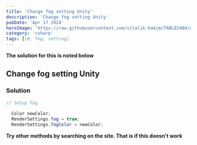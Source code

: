 ---
title: 'Change fog setting Unity'
description: 'Change fog setting Unity'
pubDate: 'Apr 17 2024'
heroImage: 'https://raw.githubusercontent.com/vitalik-hakim/TABLES404/main/error_b/c%23.png'
category: 'csharp'
tags: [c#, fog, setting]
---

**The solution for this is noted below**

## Change fog setting Unity

### Solution

```csharp
// Setup Fog
	
  Color newColor;
  RenderSettings.fog = true;
  RenderSettings.fogColor = newColor;
```
**Try other methods by searching on the site. That is if this doesn't work**
